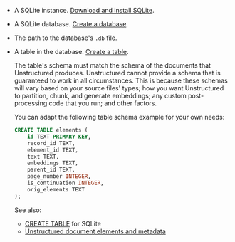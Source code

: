 - A SQLite instance. [Download and install SQLite](https://www.sqlitetutorial.net/download-install-sqlite/).
- A SQLite database. [Create a database](https://www.sqlite.org/quickstart.html).
- The path to the database's `.db` file.
- A table in the database. [Create a table](https://www.sqlite.org/cli.html).

  The table's schema must match the schema of the documents that Unstructured produces. 
  Unstructured cannot provide a schema that is guaranteed to work in all 
  circumstances. This is because these schemas will vary based on your source files' types; how you 
  want Unstructured to partition, chunk, and generate embeddings; any custom post-processing code that you run; and other factors. 
  
  You can adapt the following table schema example for your own needs:
  
  ```sql SQLite
  CREATE TABLE elements (
      id TEXT PRIMARY KEY,
      record_id TEXT,
      element_id TEXT,
      text TEXT,
      embeddings TEXT,
      parent_id TEXT,
      page_number INTEGER,
      is_continuation INTEGER,
      orig_elements TEXT
  );
  ```

  See also:

  - [CREATE TABLE](https://www.sqlite.org/lang_createtable.html) for SQLite
  - [Unstructured document elements and metadata](/latform-api/partition-api/document-elements)

